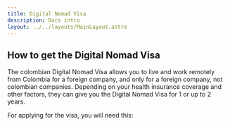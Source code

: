```yaml
---
title: Digital Nomad Visa
description: Docs intro
layout: ../../layouts/MainLayout.astro
---
```


<Intro client:idle/>

## How to get the Digital Nomad Visa

The colombian Digital Nomad Visa allows you to live and work remotely from Colombia for a foreign company, and only for a foreign company, not colombian companies.
Depending on your health insurance coverage and other factors, they can give you the Digital Nomad Visa for 1 or  up to 2 years.

For applying for the visa, you will need this:

<VisaRequirements />